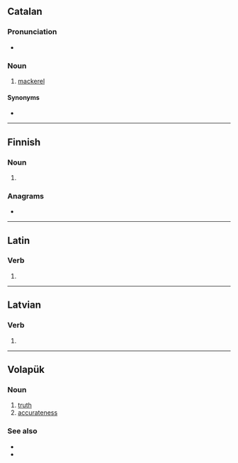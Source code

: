 ==Catalan==

===Pronunciation===
* {{ca-IPA}}

===Noun===
{{ca-noun|m}}

# [[mackerel]]

====Synonyms====
* {{l|ca|cavalla}}

----

==Finnish==

===Noun===
{{head|fi|noun form}}

# {{fi-form of|verka|case=nominative|pl=plural}}

===Anagrams===
* {{anagrams|fi|arvet|tarve|terva|varte|verta}}

----

==Latin==

===Verb===
{{la-verb-form|vērat}}

# {{inflection of|vērō||3|s|pres|act|ind|lang=la}}

----

==Latvian==

===Verb===
{{head|lv|verb form}}

# {{lv-inflection of|vērt|2nd|p|prs|ind|v}}

----

==Volapük==

===Noun===
{{head|vo|noun}}

# [[truth]]
# [[accurateness]]

===See also===
* {{l|vo|ver}}
* {{l|vo|velat}}